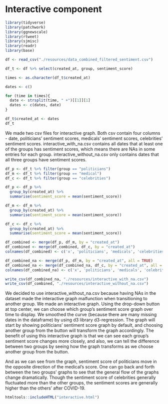 # Interactive component


```r
library(tidyverse)
library(patchwork)
library(ggnewscale)
library(rtweet)
library(sjmisc)
library(readr)
library(base)
```

```r
df <- read_csv("./resources/data_combined_filtered_sentiment.csv")
```

```r
df_t <- df %>% select(created_at, group, sentiment_score)
```

```r
times <- as.character(df_t$created_at)

dates <- c()

for (time in times){
  date <- strsplit(time, " +")[[1]][1]
  dates <- c(dates, date)
}

df_t$created_at <- dates
df_t
```
We made two csv files for interactive graph. Both csv contain four columns - date, politicians' sentiment scores, medicals' sentiment scores, celebrities' sentiment scores. interactive_with_na.csv contains all dates that at least one of the groups has sentiment scores, which means there are NAs in some entries for each group. interactive_without_na.csv only contains dates that all three groups have sentiment scores.

```r
df_p <- df_t %>% filter(group == "politicians") 
df_m <- df_t %>% filter(group == "medical")
df_c <- df_t %>% filter(group == "celebrities")

df_p <- df_p %>%
  group_by(created_at) %>%
  summarise(sentiment_score = mean(sentiment_score))

df_m <- df_m %>%
  group_by(created_at) %>%
  summarise(sentiment_score = mean(sentiment_score))

df_c <- df_c %>%
  group_by(created_at) %>%
  summarise(sentiment_score = mean(sentiment_score))

df_combined <- merge(df_p, df_m, by = "created_at")
df_combined <- merge(df_combined, df_c, by = "created_at")
colnames(df_combined) <- c('x', 'politicians', 'medicals', 'celebrities')

df_combined_na <- merge(df_p, df_m, by = "created_at", all = TRUE)
df_combined_na <- merge(df_combined_na, df_c, by = "created_at", all = TRUE)
colnames(df_combined_na) <- c('x', 'politicians', 'medicals', 'celebrities')

write_csv(df_combined_na, "./resources/interactive_with_na.csv")
write_csv(df_combined, "./resources/interactive_without_na.csv")
```
We decided to use interactive_without_na.csv because having NAs in the dataset made the interactive graph malfunction when transitioning to another group. We made an interactive graph. Using the drop-down button at top center, we can choose which group's sentiment score graph over time to display. We smoothed the curve (because there are many missing dates in the dataframe) by using d3 library d3-regression. The graph will start by showing politicians' sentiment score graph by default, and choosing another group from the button will transform the graph accordingly. The benefit of using this interactive graph is that we can see each group's sentiment score changes more closely, and also, we can tell the difference between two groups by seeing how the graph transforms as we choose another group from the button. 

And as we can see from the graph, sentiment score of politicians move in the opposite direction of the medical's score. One can go back and forth between the two groups' graphs to see that the general flow of the graphs change dramatically. Though the sentiment score of celebrities generally fluctuated more than the other groups, the sentiment scores are generally higher than the others' after COVID-19.

```r
htmltools::includeHTML("interactive.html")
```









